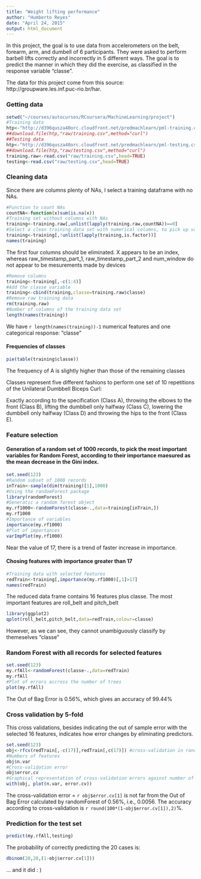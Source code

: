 ```yaml
---
title: "Weight lifting performance"
author: "Humberto Reyes"
date: "April 24, 2015"
output: html_document
---
```

In this project, the goal is to use data from accelerometers on the belt, forearm, arm, and dumbell of 6 participants. They were asked to perform barbell lifts correctly and incorrectly in 5 different ways. The goal is to predict the manner in which they did the exercise, as classified in the response variable "classe".

The data for this project come from this source: http://groupware.les.inf.puc-rio.br/har.

### Getting data

```r
setwd("~/courses/autocursos/RCoursera/MachineLearning/project")
#Training data
htp<-"http://d396qusza40orc.cloudfront.net/predmachlearn/pml-training.csv"
##download.file(htp,"raw/training.csv",method="curl")
##Testing data
htp<-"http://d396qusza40orc.cloudfront.net/predmachlearn/pml-testing.csv"
##download.file(htp,"raw/testing.csv",method="curl")
training.raw<-read.csv("raw/training.csv",head=TRUE)
testing<-read.csv("raw/testing.csv",head=TRUE)
```

### Cleaning data

Since there are columns plenty of NAs, I select a training dataframe with no NAs.

```r
#Function to count NAs
countNA<-function(x)sum(is.na(x))
#Training set without columns with NAs
training<-training.raw[,unlist(lapply(training.raw,countNA))==0]
#Select a clean training data set with numerical columns, to pick up variables measured by devices
training<-training[,!unlist(lapply(training,is.factor))]
names(training)
```

<p>The first four columns should be eliminated. X appears to be an index, whereas raw_timestamp_part_1, raw_timestamp_part_2 and num_window do not appear to be mesurements made by devices</p>

```r
#Remove columns
training<-training[,-c(1:4)]
#Add the classe variable
training<-cbind(training,classe=training.raw$classe)
#Remove raw training data
rm(training.raw)
#Number of columns of the training data set
length(names(training))
```

We have `r length(names(training))-1` numerical features and one categorical response: "classe"

#### Frequencies of classes

```r
pie(table(training$classe))
```

The frequency of A is slightly higher than those of the remaining classes

Classes represent five different fashions to perform one set of 10 repetitions of the Unilateral Dumbbell Biceps Curl:

Exactly according to the specification (Class A), throwing the elbows to the front (Class B), lifting the dumbbell only halfway (Class C), lowering the dumbbell only halfway (Class D) and throwing the hips to the front (Class E).

### Feature selection

#### Generation of a random set of 1000 records, to pick the most important variables for Random Forest, according to their importance maesured as the mean decrease in the Gini index.

```r
set.seed(123)
#Random subset of 1000 records
inTrain<-sample(dim(training)[1],1000)
#Using the randomForest package
library(randomForest)
#Generatic a random forest object
my.rf1000<-randomForest(classe~.,data=training[inTrain,])
my.rf1000
#Importance of variables
importance(my.rf1000)
#Plot of importances
varImpPlot(my.rf1000)
```

Near the value of 17, there is a trend of faster increase in importance.

#### Chosing features with importance greater than 17

```r
#Training data with selected features
redTrain<-training[,importance(my.rf1000)[,1]>17]
names(redTrain)
```

<p>The reduced data frame contains 16 features plus classe. The most important features are roll_belt and pitch_belt</p>

```r
library(ggplot2)
qplot(roll_belt,pitch_belt,data=redTrain,colour=classe)
```

However, as we can see, they cannot unambiguously classify by themeselves "classe"

### Random Forest with all records for selected features

```r
set.seed(123)
my.rfAll<-randomForest(classe~.,data=redTrain)
my.rfAll
#Plot of errors accross the number of trees
plot(my.rfAll)
```

The Out of Bag Error is 0.56%, which gives an accuracy of 99.44%

### Cross validation by 5-fold

This cross validations, besides indicating the out of sample error with the selected 16 features, indicates how error changes by eliminating predictors.

```r
set.seed(123)
obj<-rfcv(redTrain[,-c(17)],redTrain[,c(17)]) #cross-validation in randomForest package
#Numbers of features
obj$n.var
#Cross-validation error
obj$error.cv
#Graphical representation of cross-validation errors against number of features
with(obj, plot(n.var, error.cv))
```

The cross-validation error = `r obj$error.cv[1]` is not far from the Out of Bag Error calculated by randomForest of 0.56%, i.e., 0.0056. The accuracy according to cross-validation is `r round(100*(1-obj$error.cv[1]),2)`%.

### Prediction for the test set

```r
predict(my.rfAll,testing)
```

The probability of correctly predicting the 20 cases is:

```r
dbinom(20,20,(1-obj$error.cv[1]))
```

... and it did : )




